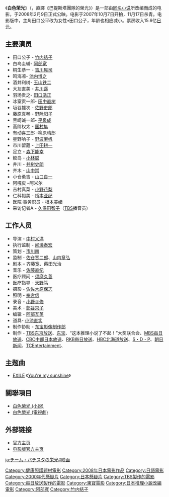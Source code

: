 {{Infobox Film
| name               = 白色荣光
| original_name      = {{lang|ja|チーム・バチスタの栄光}}
| director           = [[中村义洋|中村义洋]]
| executive_producer = [[间濑泰宏|间濑泰宏]]
| producer           = 佐仓宽二郎<br />山内章弘
| writer             = 齐藤宽<br />蒔田光治
| starring           = [[竹内结子|竹内结子]]<br />[[阿部宽|阿部宽]]<br />[[吉川晃司|吉川晃司]]
| music              = [[佐藤直纪|佐藤直纪]]
| cinematography     = 佐佐木原保志
| studio             = {{lang|ja|クロスメディア}}
| distributor        = [[东宝|东宝]]
| released           = 2008年2月9日
| runtime            = 118分
| country            = {{JPN}}
| language           = [[日语|日语]]
| imdb_id            = 1167825
| gross              = 15.6亿日元
| followed_by        = 染血将军的凯旋（{{lang|ja|ジェネラル・ルージュの凱旋}}）
}}

《'''白色荣光'''》（{{lang|ja|チーム・バチスタの栄光}}，直譯《巴提斯塔團隊的榮光》）是一部由[[白色荣光_(小说)|同名小说]]所改编而成的电影，于2008年2月9日正式公映。电影于2007年10月7日开拍，11月17日杀青。电影版中，主角田口公平改为女性•田口公子，年龄也相应减小。票房收入15.6亿[[日元|日元]]。

==主要演员==
*田口公子 - [[竹内结子|竹内结子]]
*白鸟圭辅- [[阿部宽|阿部宽]]
*桐生恭一 - [[吉川晃司|吉川晃司]]
*鸣海凉- [[池内博之|池内博之]]
*酒井利树- [[玉山铁二|玉山铁二]]
*大友直美 - [[井川遥|井川遥]]
*羽场贵之- [[田口浩正|田口浩正]]
*冰室贡一郎- [[田中直树|田中直树]]
*垣谷雄次 - [[佐野史郎|佐野史郎]]
*藤原真琴 - [[野际阳子|野际阳子]]
*黑崎诚一郎- [[平泉成|平泉成]]
*高阶权太 - [[国村隼|国村隼]]
*有动喜三郎 -柳原晴郎
*星野响子 - [[野波麻帆|野波麻帆]]
*市川留蔵 - [[上田耕一|上田耕一]]
*足立 - [[森下能幸|森下能幸]]
*鲛岛 - [[小林聪|小林聪]]
*井川 - [[并树史朗|并树史朗]]
*齐木 - [[山中崇|山中崇]]
*小仓勇吉 - [[山口良一|山口良一]]
*阿嘎皮 –阿米尔
*吉村真菜 - [[小野花梨|小野花梨]]
*仁科裕美 - [[桥本亚纪|桥本亚纪]]
*医院·事务职员 - [[根本美绪|根本美绪]]
*采访记者A - [[久保田智子|久保田智子]]（[[TBS电视台|TBS]]播音员）

==工作人员==
*导演 - [[中村义洋|中村义洋]]
*执行监制 - [[间濑泰宏|间濑泰宏]]
*策划 - [[市川南（电影制作人）|市川南]]
*监制 - [[佐仓宽二郎|佐仓宽二郎]]、[[山内章弘|山内章弘]]
*剧本 – 齐藤宽、蒔田光治
*音乐 - [[佐藤直纪|佐藤直纪]]
*医疗顾问 - [[须磨久善|须磨久善]]
*医疗指导 - [[天野笃|天野笃]]
*摄影 - [[佐佐木原保志|佐佐木原保志]]
*照明 - [[祷宮信|祷宮信]]
*录音 - [[小野寺修|小野寺修]]
*美术 - [[部谷京子|部谷京子]]
*编辑 - [[阿部亙英|阿部亙英]]
*道具- [[小池直实|小池直实]]
*制作协助 - [[东宝影像制作部|东宝影像制作部]]
*制作 - [[TBS电视台|TBS东京放送]]、[[东宝|东宝]]、“这本推理小说了不起！”大奖联合会、[[毎日放送电视台|MBS毎日放送]]、[[中部日本放送|CBC中部日本放送]]、[[RKB毎日放送|RKB毎日放送]]、[[北海道放送|HBC北海道放送]]、[[Stardust_Pictures|S・D・P]]、[[朝日新闻|朝日新闻]]、[[TCEntertainment|TCEntertainment]]、{{lang|ja|クロスメディア}}

==主题曲==
* [[EXILE|EXILE]] 《[[Pure/You're_my_sunshine|You're my sunshine]]》

== 關聯項目 ==
*[[白色榮光_(小說)|白色榮光 (小說)]]
*[[白色榮光_(電視劇)|白色榮光 (電視劇)]]

== 外部链接 ==
*[http://tkj.jp/batista/ 官方主页] {{Wayback|url=http://tkj.jp/batista/ |date=20201124180652 }}
*[http://www.team-b.jp/ 电影版官方主页] {{Wayback|url=http://www.team-b.jp/ |date=20210127003323 }}

[[Category:健康照護題材電影|Category:健康照護題材電影]]
[[Category:2008年日本電影作品|Category:2008年日本電影作品]]
[[Category:日語電影|Category:日語電影]]
[[Category:2000年代懸疑片|Category:2000年代懸疑片]]
[[Category:日本懸疑片|Category:日本懸疑片]] 
[[Category:TBS製作的電影|Category:TBS製作的電影]]
[[Category:每日放送製作的電影|Category:每日放送製作的電影]]
[[Category:東寶電影|Category:東寶電影]]
[[Category:日本推理小說改編電影|Category:日本推理小說改編電影]]
[[Category:阿部寬|Category:阿部寬]]
[[Category:竹内结子|Category:竹内结子]]

[[ja:チーム・バチスタの栄光#映画|ja:チーム・バチスタの栄光#映画]]